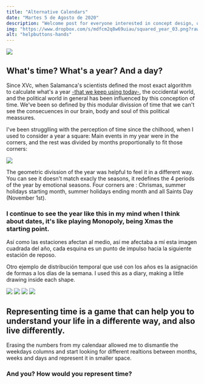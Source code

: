 ```yaml
---
title: "Alternative Calendars"
date: "Martes 5 de Agosto de 2020"
description: "Welcome post for everyone interested in concept design, opensource and freedom in general"
img: "https://www.dropbox.com/s/mdfcm2q8w69uiau/squared_year_03.png?raw=1"
alt: "helpbuttons-hands"
---
```


<img class="" src="https://www.dropbox.com/s/u42av7lfth6efy6/squared_year_000.png?raw=1"/>

<h2>What's time? What's a year? And a day?</h2>

<p>Since XVc, when Salamanca's scientists defined the most exact algorithm to calculate what's a year <a href="https://www.academia.edu/3801681/Reforming_the_Calendar_at_the_University_of_Salamanca_ca_1468_Pedro_Mart%C3%ADnez_de_Osma_and_his_Disputatio_de_anno_">-that we keep using today-</a>, the occidental world, and the political world in general has been influenced by this conception of time. We've been so defined by this modular divission of time that we can't see the consecuences in our brain, body and soul of this political meassures.</p>

I've been strugglling with the perception of time since the chilhood, when I used to consider a year a square: Main events in my year were in the corners, and the rest was divided by months proportionally to fit those corners:

<img class="" src="https://www.dropbox.com/s/jerufxeife15w2n/squared_year001.png?raw=1"/>

The geometric divission of the year was helpful to feel it in a different way. You can see it doesn't match exacly the seasons, it redefines the 4 periods of the year by emotional seasons. Four corners are : Chrismas, summer holidays starting month, summer holidays ending month and all Saints Day (November 1st).

<h3>I continue to see the year like this in my mind when I think about dates, it's like playing Monopoly, being Xmas the starting point.</h3>

Así como las estaciones afectan al medio, así me afectaba a mí esta imagen cuadrada del año, cada esquina es un punto de impulso hacia la siguiente estación de reposo.

Otro ejemplo de distribución temporal que usé con los años es la asignación de formas a los días de la semana. I used this as a diary, making a little drawing inside each shape.

<img class="" src="https://www.dropbox.com/s/mdfcm2q8w69uiau/squared_year_03.png?raw=1" />
<img class="" src="https://www.dropbox.com/s/gxplhq5mhoow53s/squared_year_02.png?raw=1" />
<img class="" src="https://www.dropbox.com/s/3hk5jb9gohvt804/squared_year_01.png?raw=1" />

<img class="" src="https://www.dropbox.com/s/3146q8isdegm85y/squared_year_00.png?raw=1"/>

<h2>Representing time is a game that can help you to understand your life in a differente way, and also live differently.</h2>

Erasing the numbers from my calendaar allowed me to dismantle the weekdays columns and start looking for different realtions between months, weeks and days and represent it in smaller space.

<h3>And you? How would you represent time?</h3>
